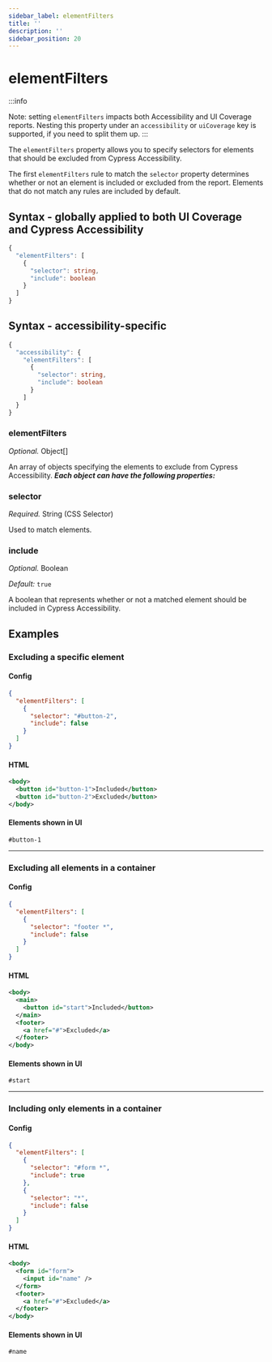 ```yaml
---
sidebar_label: elementFilters
title: ''
description: ''
sidebar_position: 20
---
```


# elementFilters

:::info

Note: setting `elementFilters` impacts both Accessibility and UI Coverage
  reports. Nesting this property under an `accessibility` or `uiCoverage` key is
  supported, if you need to split them up.
:::

The `elementFilters` property allows you to specify selectors for elements that should be excluded from Cypress Accessibility.

The first `elementFilters` rule to match the `selector` property determines whether or not an element is included or excluded from the report. Elements that do not match any rules are included by default.

## Syntax - globally applied to both UI Coverage and Cypress Accessibility

```typescript
{
  "elementFilters": [
    {
      "selector": string,
      "include": boolean
    }
  ]
}
```



## Syntax - accessibility-specific

```typescript
{
  "accessibility": {
    "elementFilters": [
      {
        "selector": string,
        "include": boolean
      }
    ]
  }
}
```

### elementFilters

_Optional._ Object\[]

An array of objects specifying the elements to exclude from Cypress Accessibility. _**Each object can have the following properties:**_

### selector

_Required._ String (CSS Selector)

Used to match elements.

### include

_Optional._ Boolean

_Default:_ `true`

A boolean that represents whether or not a matched element should be included in Cypress Accessibility.

## Examples

### Excluding a specific element

#### Config

```json
{
  "elementFilters": [
    {
      "selector": "#button-2",
      "include": false
    }
  ]
}
```

#### HTML

```xml
<body>
  <button id="button-1">Included</button>
  <button id="button-2">Excluded</button>
</body>
```

#### Elements shown in UI

```
#button-1
```

***

### Excluding all elements in a container

#### Config

```json
{
  "elementFilters": [
    {
      "selector": "footer *",
      "include": false
    }
  ]
}
```

#### HTML

```xml
<body>
  <main>
    <button id="start">Included</button>
  </main>
  <footer>
    <a href="#">Excluded</a>
  </footer>
</body>
```

#### Elements shown in UI

```
#start
```

***

### Including only elements in a container

#### Config

```json
{
  "elementFilters": [
    {
      "selector": "#form *",
      "include": true
    },
    {
      "selector": "*",
      "include": false
    }
  ]
}
```

#### HTML

```xml
<body>
  <form id="form">
    <input id="name" />
  </form>
  <footer>
    <a href="#">Excluded</a>
  </footer>
</body>
```

#### Elements shown in UI

```
#name
```
